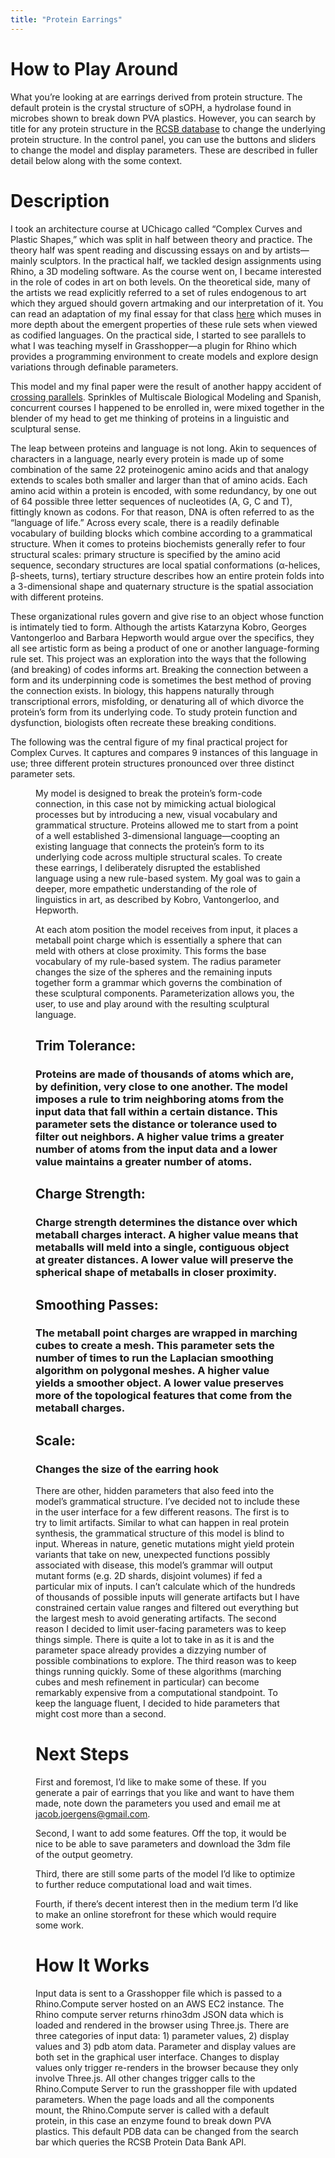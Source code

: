 ```yaml
---
title: "Protein Earrings" 
---
```

# **How to Play Around**
What you’re looking at are earrings derived from protein structure. The default protein is the crystal structure of sOPH, a hydrolase found in microbes shown to break down PVA plastics. However, you can search by title for any protein structure in the [RCSB database](https://www.rcsb.org/) to change the underlying protein structure. In the control panel, you can use the buttons and sliders to change the model and display parameters. These are described in fuller detail below along with the some context. 

# **Description**
I took an architecture course at UChicago called “Complex Curves and Plastic Shapes,” which was split in half between theory and practice. The theory half was spent reading and discussing essays on and by artists—mainly sculptors. In the practical half, we tackled design assignments using Rhino, a 3D modeling software. As the course went on, I became interested in the role of codes in art on both levels. On the theoretical side, many of the artists we read explicitly referred to a set of rules endogenous to art which they argued should govern artmaking and our interpretation of it. You can read an adaptation of my final essay for that class [here](http://jacob.joergens/computational-design/sculptural-language) which muses in more depth about the emergent properties of these rule sets when viewed as codified languages. On the practical side, I started to see parallels to what I was teaching myself in Grasshopper—a plugin for Rhino which provides a programming environment to create models and explore design variations through definable parameters. 

This model and my final paper were the result of another happy accident of [crossing parallels](http://jacobjoergens.com/woodwork/sidetable). Sprinkles of Multiscale Biological Modeling and Spanish, concurrent courses I happened to be enrolled in, were mixed together in the blender of my head to get me thinking of proteins in a linguistic and sculptural sense.

The leap between proteins and language is not long. Akin to sequences of characters in a language, nearly every protein is made up of some combination of the same 22 proteinogenic amino acids and that analogy extends to scales both smaller and larger than that of amino acids. Each amino acid within a protein is encoded, with some redundancy, by one out of 64 possible three letter sequences of nucleotides (A, G, C and T), fittingly known as codons. For that reason, DNA is often referred to as the “language of life.” Across every scale, there is a readily definable vocabulary of building blocks which combine according to a grammatical structure. When it comes to proteins biochemists generally refer to four structural scales: primary structure is specified by the amino acid sequence, secondary structures are local spatial conformations (α-helices, β-sheets, turns), tertiary structure describes how an entire protein folds into a 3-dimensional shape and quaternary structure is the spatial association with different proteins. 

These organizational rules govern and give rise to an object whose function is intimately tied to form. Although the artists Katarzyna Kobro, Georges Vantongerloo and Barbara Hepworth would argue over the specifics, they all see artistic form as being a product of one or another language-forming rule set. This project was an exploration into the ways that the following (and breaking) of codes informs art. Breaking the connection between a form and its underpinning code is sometimes the best method of proving the connection exists. In biology, this happens naturally through transcriptional errors, misfolding, or denaturing all of which divorce the protein’s form from its underlying code. To study protein function and dysfunction, biologists often recreate these breaking conditions. 

The following was the central figure of my final practical project for Complex Curves. It captures and compares 9 instances of this language in use; three different protein structures pronounced over three distinct parameter sets. 

<Figure src="/images/sculptural-language/final-project-3x3.png" width="718" height="404" caption="Rows (top to bottom): Cobra Nerve Growth Factor, Ubiquitin, and Covid-19 viral protein." alt="Figure 5"/> 

My model is designed to break the protein’s form-code connection, in this case not by mimicking actual biological processes but by introducing a new, visual vocabulary and grammatical structure. Proteins allowed me to start from a point of a well established 3-dimensional language—coopting an existing language that connects the protein’s form to its underlying code across multiple structural scales. To create these earrings, I deliberately disrupted the established language using a new rule-based system. My goal was to gain a deeper, more empathetic understanding of the role of linguistics in art, as described by Kobro, Vantongerloo, and Hepworth.

At each atom position the model receives from input, it places a metaball point charge which is essentially a sphere that can meld with others at close proximity. This forms the base vocabulary of my rule-based system. The radius parameter changes the size of the spheres and the remaining inputs together form a grammar which governs the combination of these sculptural components. Parameterization allows you, the user, to use and play around with the resulting sculptural language. 

## **Trim Tolerance:** 
### Proteins are made of thousands of atoms which are, by definition, very close to one another. The model imposes a rule to trim neighboring atoms from the input data that fall within a certain distance. This parameter sets the distance or tolerance used to filter out neighbors. A higher value trims a greater number of atoms from the input data and a lower value maintains a greater number of atoms. 

## **Charge Strength:** 
### Charge strength determines the distance over which metaball charges interact. A higher value means that metaballs will meld into a single, contiguous object at greater distances. A lower value will preserve the spherical shape of metaballs in closer proximity. 

## **Smoothing Passes:** 
### The metaball point charges are wrapped in marching cubes to create a mesh. This parameter sets the number of times to run the Laplacian smoothing algorithm on polygonal meshes. A higher value yields a smoother object. A lower value preserves more of the topological features that come from the metaball charges. 

## **Scale:** 
### Changes the size of the earring hook

There are other, hidden parameters that also feed into the model’s grammatical structure. I’ve decided not to include these in the user interface for a few different reasons. The first is to try to limit artifacts. Similar to what can happen in real protein synthesis, the grammatical structure of this model is blind to input. Whereas in nature, genetic mutations might yield protein variants that take on new, unexpected functions possibly associated with disease, this model’s grammar will output mutant forms (e.g. 2D shards, disjoint volumes) if fed a particular mix of inputs. I can’t calculate which of the hundreds of thousands of possible inputs will generate artifacts but I have constrained certain value ranges and filtered out everything but the largest mesh to avoid generating artifacts. The second reason I decided to limit user-facing parameters was to keep things simple. There is quite a lot to take in as it is and the parameter space already provides a dizzying number of possible combinations to explore. The third reason was to keep things running quickly. Some of these algorithms (marching cubes and mesh refinement in particular) can become remarkably expensive from a computational standpoint. To keep the language fluent, I decided to hide parameters that might cost more than a second. 

# **Next Steps** 
First and foremost, I’d like to make some of these. If you generate a pair of earrings that you like and want to have them made, note down the parameters you used and email me at jacob.joergens@gmail.com. 

Second, I want to add some features. Off the top, it would be nice to be able to save parameters and download the 3dm file of the output geometry. 

Third, there are still some parts of the model I’d like to optimize to further reduce computational load and wait times. 

Fourth, if there’s decent interest then in the medium term I’d like to make an online storefront for these which would require some work. 

# **How It Works**
Input data is sent to a Grasshopper file which is passed to a Rhino.Compute server hosted on an AWS EC2 instance. The Rhino compute server returns rhino3dm JSON data which is loaded and rendered in the browser using Three.js. There are three categories of input data: 1) parameter values, 2) display values and 3) pdb atom data. Parameter and display values are both set in the graphical user interface. Changes to display values only trigger re-renders in the browser because they only involve Three.js. All other changes trigger calls to the Rhino.Compute Server to run the grasshopper file with updated parameters. When the page loads and all the components mount, the Rhino.Compute server is called with a default protein, in this case an enzyme found to break down PVA plastics. This default PDB data can be changed from the search bar which queries the RCSB Protein Data Bank API. 